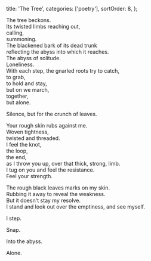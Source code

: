   title: 'The Tree',
  categories: ['poetry'],
  sortOrder: 8,
};

<!-- prettier-ignore-start -->
The tree beckons.<br />
Its twisted limbs reaching out,<br />
calling,<br />
summoning.<br />
The blackened bark of its dead trunk<br />
reflecting the abyss into which it reaches.<br />
The abyss of solitude.<br />
Loneliness.<br />
With each step, the gnarled roots try to catch,<br />
to grab,<br />
to hold and stay,<br />
but on we march,<br />
together,<br />
but alone.

Silence, but for the crunch of leaves.

Your rough skin rubs against me.<br />
Woven tightness,<br />
twisted and threaded.<br />
I feel the knot,<br />
the loop,<br />
the end,<br />
as I throw you up, over that thick, strong, limb.<br />
I tug on you and feel the resistance.<br />
Feel your strength.

The rough black leaves marks on my skin.<br />
Rubbing it away to reveal the weakness.<br />
But it doesn't stay my resolve.<br />
I stand and look out over the emptiness, and see myself.

I step.

Snap.

Into the abyss.

Alone.
<!-- prettier-ignore-end -->
